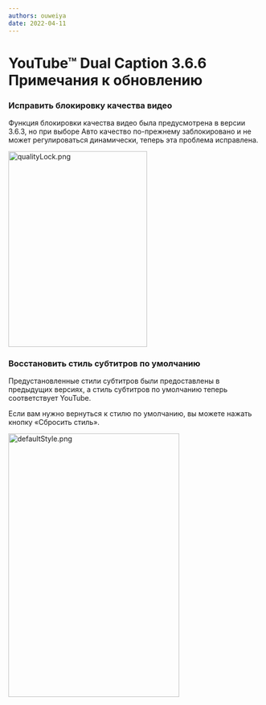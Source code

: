 ```yaml
---
authors: ouweiya
date: 2022-04-11
---
```





# YouTube™ Dual Caption 3.6.6 Примечания к обновлению

 ### Исправить блокировку качества видео

 Функция блокировки качества видео была предусмотрена в версии 3.6.3, но при выборе Авто качество по-прежнему заблокировано и не может регулироваться динамически, теперь эта проблема исправлена.

<img src={qualityLock} alt="qualityLock.png" width="276" height="389" />

### Восстановить стиль субтитров по умолчанию

Предустановленные стили субтитров были предоставлены в предыдущих версиях, а стиль субтитров по умолчанию теперь соответствует YouTube.

Если вам нужно вернуться к стилю по умолчанию, вы можете нажать кнопку «Сбросить стиль».

<img src={defaultStyle} alt="defaultStyle.png" width="340" height="524" />

<WebStore />